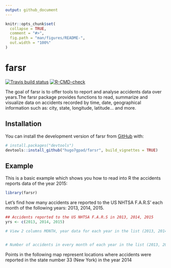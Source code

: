 ```yaml
---
output: github_document
---
```


<!-- README.md is generated from README.Rmd. Please edit that file -->

```r
knitr::opts_chunk$set(
  collapse = TRUE,
  comment = "#>",
  fig.path = "man/figures/README-",
  out.width = "100%"
)
```

# farsr

<!-- badges: start -->
[![Travis build status](https://travis-ci.com/hugo7gpad/farsr.svg?branch=main)](https://travis-ci.com/hugo7gpad/farsr)
[![R-CMD-check](https://github.com/hugo7gpad/farsr/actions/workflows/R-CMD-check.yaml/badge.svg)](https://github.com/hugo7gpad/farsr/actions/workflows/R-CMD-check.yaml)
<!-- badges: end -->


The goal of farsr is to offer tools to report and analyse accidents data over years.The farsr package provides functions to read, summarize and visualize data
on accidents recorded by time, date, geographical information such as: city,
state, longitude, latitude... and more.


## Installation

You can install the development version of farsr from [GitHub](https://github.com/) with:

  ``` r
# install.packages("devtools")
devtools::install_github("hugo7gpad/farsr", build_vignettes = TRUE)
```

## Example

This is a basic example which shows you how to read into R the accidents reports data of the year 2015:

```r
library(farsr)

```



Let's find how many accidents are reported to the US NHTSA F.A.R.S' each month
of the following years: 2013, 2014, 2015.

```r
## Accidents reported to the US NHTSA F.A.R.S in 2013, 2014, 2015
yrs <- c(2013, 2014, 2015)

# View 2 columns MONTH, year data for each year in the list (2013, 2014, 2015)


# Number of accidents in every month of each year in the list (2013, 2014, 2015)

```


Points in the following map represent locations where accidents were reported
in the state number 33 (New York) in the year 2014

```r

```
